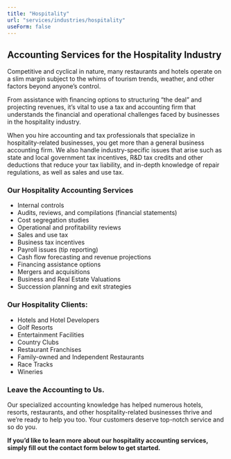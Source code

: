 ```yaml
---
title: "Hospitality"
url: "services/industries/hospitality"
useForm: false
---
```


**Accounting Services for the Hospitality Industry**
----------------------------------------------------

Competitive and cyclical in nature, many restaurants and hotels operate on a slim margin subject to the whims of tourism trends, weather, and other factors beyond anyone’s control.

From assistance with financing options to structuring “the deal” and projecting revenues, it’s vital to use a tax and accounting firm that understands the financial and operational challenges faced by businesses in the hospitality industry.  

When you hire accounting and tax professionals that specialize in hospitality-related businesses, you get more than a general business accounting firm. We also handle industry-specific issues that arise such as state and local government tax incentives, R&D tax credits and other deductions that reduce your tax liability, and in-depth knowledge of repair regulations, as well as sales and use tax.

### Our Hospitality Accounting Services

*   Internal controls
*   Audits, reviews, and compilations (financial statements)
*   Cost segregation studies
*   Operational and profitability reviews
*   Sales and use tax
*   Business tax incentives
*   Payroll issues (tip reporting)
*   Cash flow forecasting and revenue projections
*   Financing assistance options
*   Mergers and acquisitions
*   Business and Real Estate Valuations
*   Succession planning and exit strategies

### Our Hospitality Clients:

*   Hotels and Hotel Developers
*   Golf Resorts
*   Entertainment Facilities
*   Country Clubs
*   Restaurant Franchises
*   Family-owned and Independent Restaurants
*   Race Tracks
*   Wineries

### Leave the Accounting to Us.

Our specialized accounting knowledge has helped numerous hotels, resorts, restaurants, and other hospitality-related businesses thrive and we’re ready to help you too. Your customers deserve top-notch service and so do you.

**If you’d like to learn more about our hospitality accounting services, simply fill out the contact form below to get started.**
